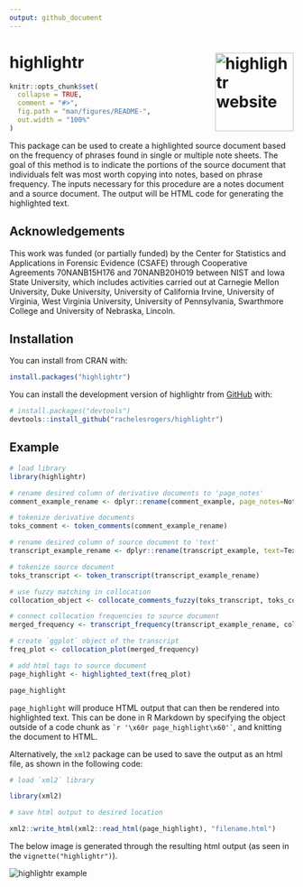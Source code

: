 ```yaml
---
output: github_document
---
```


# highlightr <a href="https://rachelesrogers.github.io/highlightr/"><img src="man/figures/logo.png" align="right" height="139" alt="highlightr website" /></a>


<!-- README.md is generated from README.Rmd. Please edit that file -->

```r
knitr::opts_chunk$set(
  collapse = TRUE,
  comment = "#>",
  fig.path = "man/figures/README-",
  out.width = "100%"
)
```

<!-- badges: start -->
<!-- badges: end -->

This package can be used to create a highlighted source document based on the frequency of phrases found in single or multiple note sheets.
The goal of this method is to indicate the portions of the source document that individuals felt was most worth copying into notes, based on phrase frequency.
The inputs necessary for this procedure are a notes document and a source document.
The output will be HTML code for generating the highlighted text.

## Acknowledgements

This work was funded (or partially funded) by the Center for Statistics and Applications in Forensic Evidence (CSAFE) 
through Cooperative Agreements 70NANB15H176 and 70NANB20H019 between NIST and Iowa State University, which includes activities carried 
out at Carnegie Mellon University, Duke University, University of California Irvine, University of Virginia, West Virginia University, 
University of Pennsylvania, Swarthmore College and University of Nebraska, Lincoln.

## Installation

You can install from CRAN with:

``` r
install.packages("highlightr")
```

You can install the development version of highlightr from [GitHub](https://github.com/) with:

``` r
# install.packages("devtools")
devtools::install_github("rachelesrogers/highlightr")
```


## Example

```r
# load library
library(highlightr)

# rename desired column of derivative documents to 'page_notes'
comment_example_rename <- dplyr::rename(comment_example, page_notes=Notes)

# tokenize derivative documents
toks_comment <- token_comments(comment_example_rename)

# rename desired column of source document to 'text'
transcript_example_rename <- dplyr::rename(transcript_example, text=Text)

# tokenize source document
toks_transcript <- token_transcript(transcript_example_rename)

# use fuzzy matching in collocation
collocation_object <- collocate_comments_fuzzy(toks_transcript, toks_comment)

# connect collocation frequencies to source document
merged_frequency <- transcript_frequency(transcript_example_rename, collocation_object)

# create `ggplot` object of the transcript
freq_plot <- collocation_plot(merged_frequency)

# add html tags to source document
page_highlight <- highlighted_text(freq_plot)

```

```r
page_highlight
```
`page_highlight` will produce HTML output that can then be rendered into highlighted text.
This can be done in R Markdown by specifying the object outside of a code chunk as `` `r '\x60r page_highlight\x60'` ``, and knitting the document to HTML.

Alternatively, the `xml2` package can be used to save the output as an html file, as shown in the following code:

```r

# load `xml2` library

library(xml2)

# save html output to desired location

xml2::write_html(xml2::read_html(page_highlight), "filename.html")

```

The below image is generated through the resulting html output (as seen in the `vignette("highlightr")`).

<img src="man/figures/highlight_example.PNG" align="center" alt="highlightr example" />
